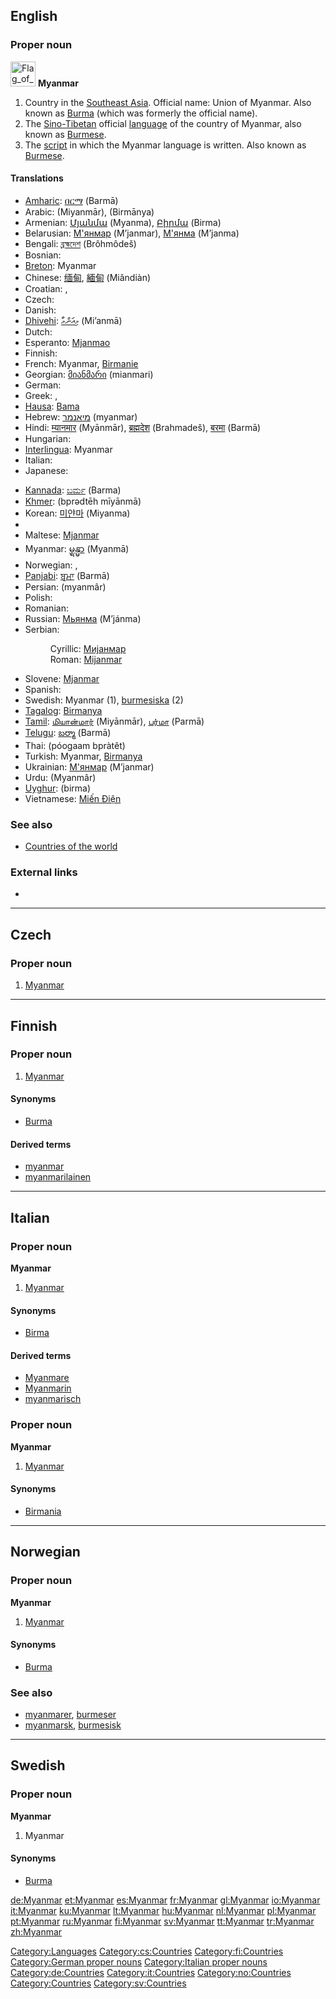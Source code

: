 {{see|myanmar}}
==English==
{{wikipedia}}

===Proper noun===
[[Image:Flag of Myanmar.svg|40px]]
'''Myanmar'''

# Country in the [[Southeast Asia]]. Official name: Union of Myanmar. Also known as [[Burma]] (which was formerly the official name).
# The [[Sino-Tibetan]] official [[language]] of the country of Myanmar, also known as [[Burmese]].
# The [[script]] in which the Myanmar language is written. Also known as [[Burmese]].

====Translations====
{{top}}
* [[Amharic]]: [[በርማ]] (Barmā)
* Arabic: {{Arab|[[ميانمار]]}} (Miyanmār), {{Arab|[[برمانيا]]}} (Birmānya)
* Armenian: [[Մյանմա]] (Myanma), [[Բիրմա]] (Birma)
* Belarusian: [[М'янмар]] (M’janmar), [[М'янма]] (M’janma)
* Bengali: [[ব্রহ্মদেশ]] (Brôhmôdeš)
* Bosnian: {{t-|bs|Mijanmar|m}}
* [[Breton]]: Myanmar
* Chinese: [[缅甸]], [[緬甸]] (Miǎndiàn)
* Croatian: {{t-|hr|Mianmar|m}}, {{t-|hr|Mjanma|f}}
* Czech: {{t-|cs|Myanmar}}
* Danish: {{t-|da|Myanmar}}
* [[Dhivehi]]: [[މިއަންމާ]] (Mi’anmā)
* Dutch: {{t+|nl|Myanmar}}
* Esperanto: [[Mjanmao]]
* Finnish: {{t+|fi|Myanmar}}
* French: Myanmar, [[Birmanie]]
* Georgian: [[მიანმარი]] (mianmari)
* German: {{t+|de|Myanmar}}
* Greek: {{t-|el|Βιρμανία|f|tr=virmanía|sc=Grek}}, {{t-|el|Μυανμάρ|n|tr=mianmár|sc=Grek}}
* [[Hausa]]: [[Bama]]
* Hebrew: [[מיאנמר]] (myanmar)
* Hindi: [[म्यानमार]] (Myānmār), [[ब्रह्मदेश]] (Brahmadeš), [[बरमा]] (Barmā)
* Hungarian: {{t+|hu|Mianmar}}
* [[Interlingua]]: Myanmar
* Italian: {{t+|it|Myanmar}}
* Japanese: {{t+|ja|ミャンマー|tr=Myanmā|sc=Jpan}}
{{mid}}
* [[Kannada]]: [[ಬರ್ಮ]] (Barma)
* [[Khmer]]: {{Khmr|[[ប្រទេសមីយ៉ាន់ម៉ា]]}} (bprədtēh mīyānmā)
* Korean: [[미얀마]] (Miyanma)
* {{trreq|Lao}}
* Maltese: [[Mjanmar]]
* Myanmar: [[မ္ရန္မာ]] (Myanmā)
* Norwegian: {{t-|no|Myanmar}}, {{t-|no|Burma}}
* [[Panjabi]]: [[ਬਰ੍ਮਾ]] (Barmā)
* Persian: {{fa-Arab|[[میانمار]]}} (myanmâr)
* Polish: {{t+|pl|Myanmar}}
* Romanian: {{t-|ro|Myanmar|n}}
* Russian: [[Мьянма]] (M’jánma) {{f}}
* Serbian:
*: Cyrillic: [[Мијанмар]] {{m}}
*: Roman: [[Mijanmar#Serbian|Mijanmar]] {{m}}
* Slovene: [[Mjanmar]]
* Spanish: {{t+|es|Myanmar|m}}
* Swedish: Myanmar (1), [[burmesiska]] (2)
* [[Tagalog]]: [[Birmanya]]
* [[Tamil]]: [[மியான்மார்]] (Miyānmār), [[பர்மா]] (Parmā)
* [[Telugu]]: [[బర్మా]] (Barmā)
* Thai: {{Thai|[[พุกามประเทศ]]}} (póogaam bpràtêt)
* Turkish: Myanmar, [[Birmanya]]
* Ukrainian: [[М'янмар]] (M’janmar) {{m}}
* Urdu: {{ur-Arab|[[میانمار]]}} (Myanmâr)
* [[Uyghur]]: {{ug-Arab|[[ﺑﯩﺮﻣﺎ]]}} (birma)
* Vietnamese: [[Miến Điện]]
{{bottom}}

===See also===
* [[Appendix:Countries of the world|Countries of the world]]

===External links===
* {{ethnologue|code=mya}}

[[Category:Languages]]

----

==Czech==

===Proper noun===
{{cs-proper noun|g=}}

# [[#English|Myanmar]]

[[Category:cs:Countries]]

----

==Finnish==
{{wikipedia|lang=fi}}

===Proper noun===
{{fi-noun|proper=true}}

# [[#English|Myanmar]]

====Synonyms====
* [[Burma#Finnish|Burma]]

====Derived terms====
* [[myanmar]]
* [[myanmarilainen]]

[[Category:fi:Countries]]

----

==Italian==
{{wikipedia|lang=de}}

===Proper noun===
'''Myanmar''' {{n}}

# [[#English|Myanmar]]

====Synonyms====
* [[Birma]]

====Derived terms====
* [[Myanmare]]
* [[Myanmarin]]
* [[myanmarisch]]

{{wikipedia|lang=it}}

===Proper noun===
'''Myanmar''' {{m}}

# [[#English|Myanmar]]

====Synonyms====
* [[Birmania]]

[[Category:German proper nouns]]
[[Category:Italian proper nouns]]
[[Category:de:Countries]]
[[Category:it:Countries]]

----

==Norwegian==

===Proper noun===
'''Myanmar'''

# [[#English|Myanmar]] {{italbrac|official, but rarely used}}

====Synonyms====
* [[Burma#Norwegian|Burma]]

===See also===
* [[myanmarer]], [[burmeser]]
* [[myanmarsk]], [[burmesisk]]

[[Category:no:Countries]]

----

==Swedish==

===Proper noun===
'''Myanmar'''

# Myanmar

====Synonyms====
* [[Burma]]

[[Category:Countries]]
[[Category:sv:Countries]]

[[de:Myanmar]]
[[et:Myanmar]]
[[es:Myanmar]]
[[fr:Myanmar]]
[[gl:Myanmar]]
[[io:Myanmar]]
[[it:Myanmar]]
[[ku:Myanmar]]
[[lt:Myanmar]]
[[hu:Myanmar]]
[[nl:Myanmar]]
[[pl:Myanmar]]
[[pt:Myanmar]]
[[ru:Myanmar]]
[[fi:Myanmar]]
[[sv:Myanmar]]
[[tt:Myanmar]]
[[tr:Myanmar]]
[[zh:Myanmar]]